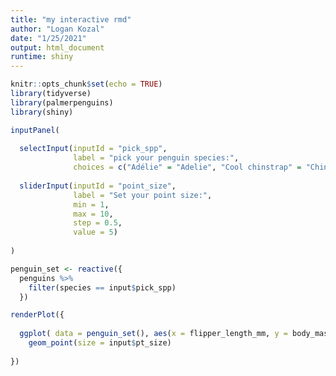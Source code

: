 ```yaml
---
title: "my interactive rmd"
author: "Logan Kozal"
date: "1/25/2021"
output: html_document
runtime: shiny
---
```



```r
knitr::opts_chunk$set(echo = TRUE)
library(tidyverse)
library(palmerpenguins)
library(shiny)
```


```r

inputPanel(
  
  selectInput(inputId = "pick_spp",
              label = "pick your penguin species:",
              choices = c("Adélie" = "Adelie", "Cool chinstrap" = "Chinstrap","Gentoo"), selected = "Gentoo"),
  
  sliderInput(inputId = "point_size", 
              label = "Set your point size:",
              min = 1,
              max = 10,
              step = 0.5,
              value = 5)
  
)

penguin_set <- reactive({ 
  penguins %>% 
    filter(species == input$pick_spp)
  })

renderPlot({
  
  ggplot( data = penguin_set(), aes(x = flipper_length_mm, y = body_mass_g)) +
    geom_point(size = input$pt_size)
  
})

```

